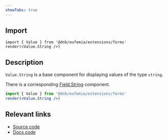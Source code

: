 ```yaml
---
showTabs: true
---
```


## Import

```tsx
import { Value } from '@dnb/eufemia/extensions/forms'
render(<Value.String />)
```

## Description

`Value.String` is a base component for displaying values of the type `string`.

There is a corresponding [Field.String](/uilib/extensions/forms/base-fields/String) component.

```jsx
import { Value } from '@dnb/eufemia/extensions/forms'
render(<Value.String />)
```

## Relevant links

- [Source code](https://github.com/dnbexperience/eufemia/tree/main/packages/dnb-eufemia/src/extensions/forms/Value/String)
- [Docs code](https://github.com/dnbexperience/eufemia/tree/main/packages/dnb-design-system-portal/src/docs/uilib/extensions/forms/Value/String)
